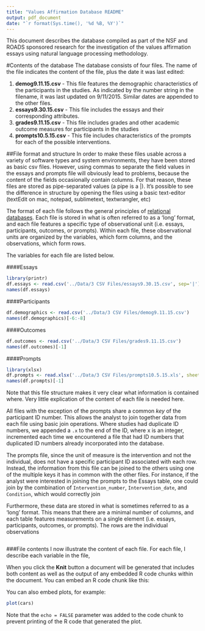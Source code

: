 ```yaml
---
title: "Values Affirmation Database README"
output: pdf_document
date: "`r format(Sys.time(), '%d %B, %Y')`"
---
```


This document describes the database compiled as part of the NSF and ROADS sponsored research for the investigation of the values affirmation essays using natural language processing methodology.

#Contents of the database
The database consists of four files. The name of the file indicates the content of the file, plus the date it was last edited:

1. **demog9.11.15.csv** - This file features the demographic characteristics of the participants in the studies. As indicated by the number string in the filename, it was last updated on 9/11/2015. Similar dates are appended to the other files.
2. **essays9.30.15.csv** - This file includes the essays and their corresponding attributes.
3. **grades9.11.15.csv** - This file includes grades and other academic outcome measures for participants in the studies
4. **prompts10.5.15.csv** - This file includes characteristics of the prompts for each of the possible interventions.

##File format and structure
In order to make these files usable across a variety of software types and system environments, they have been stored as basic csv files. However, using commas to separate the field values in the essays and prompts file will obviously lead to problems, because the content of the fields occasionally contain columns. For that reason, these files are stored as pipe-separated values (a pipe is a |). It's possible to see the difference in structure by opening the files using a basic text-editor (textEdit on mac, notepad, sublimetext, textwrangler, etc)

The format of each file follows the general principles of [relational databases](https://en.wikipedia.org/wiki/Relational_model). Each file is stored in what is often referred to as a 'long' format, and each file features a specific type of observational unit (i.e. essays, participants, outcomes, or prompts). Within each file, these observational units are organized by the variables, which form columns, and the observations, which form rows. 

The variables for each file are listed below.

####Essays
```r
library(printr)
df.essays <- read.csv('../Data/3 CSV Files/essays9.30.15.csv', sep='|')
names(df.essays)
```
####Participants
```r
df.demographics <- read.csv('../Data/3 CSV Files/demog9.11.15.csv')
names(df.demographics)[-6:-8]
```
####Outcomes
```r
df.outcomes <- read.csv('../Data/3 CSV Files/grades9.11.15.csv')
names(df.outcomes)[-1]
```
####Prompts
```r
library(xlsx)
df.prompts <- read.xlsx('../Data/3 CSV Files/prompts10.5.15.xls', sheetIndex = 1)
names(df.prompts)[-1]
```

Note that this file structure makes it very clear what information is contained where. Very little explication of the content of each file is needed here.

All files with the exception of the prompts share a common *key* of the participant ID number. This allows the analyst to join together data from each file using basic join operations. Where studies had duplicate ID numbers, we appended a `.x` to the end of the ID, where x is an integer, incremented each time we encountered a file that had ID numbers that duplicated ID numbers already incorporated into the database.

The prompts file, since the unit of measure is the intervention and not the individual, does not have a specific participant ID associated with each row. Instead, the information from this file can be joined to the others using one of the multiple keys it has in common with the other files. For instance, if the analyst were interested in joining the prompts to the Essays table, one could join by the combination of `Intervention_number`, `Intervention_date`, and `Condition`, which would correctly join

Furthermore, these data are stored in what is sometimes referred to as a 'long' format. This means that there are a minimal number of columns, and each table features measurements on a single element (i.e. essays, participants, outcomes, or prompts). The rows are the individual observations

```r

```
###File contents
I now illustrate the content of each file. For each file, I describe each variable in the file, 


When you click the **Knit** button a document will be generated that includes both content as well as the output of any embedded R code chunks within the document. You can embed an R code chunk like this:



You can also embed plots, for example:

```r
plot(cars)
```

Note that the `echo = FALSE` parameter was added to the code chunk to prevent printing of the R code that generated the plot.
